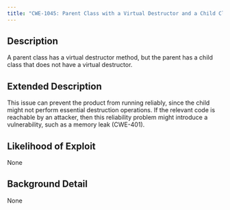 ```yaml
---
title: "CWE-1045: Parent Class with a Virtual Destructor and a Child Class without a Virtual Destructor"
---
```


## Description
A parent class has a virtual destructor method, but the parent has a child class that does not have a virtual destructor.

## Extended Description
This issue can prevent the product from running reliably, since the child might not perform essential destruction operations.  If the relevant code is reachable by an attacker, then this reliability problem might introduce a vulnerability, such as a memory leak (CWE-401).

## Likelihood of Exploit
None

## Background Detail
None
        